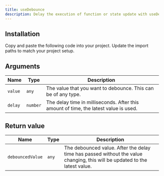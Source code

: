 ```yaml
---
title: useDebounce
description: Delay the execution of function or state update with useDebounce.
---
```


<ComponentPreview name="demos/hooks/use-debounce" />

## Installation

<Steps>
  <Step>Copy and paste the following code into your project.</Step>
  <ComponentSource name="hooks/use-debounce" />
  <Step>Update the import paths to match your project setup.</Step>
</Steps>

## Arguments

| Name    | Type     | Description                                                                          |
| ------- | -------- | ------------------------------------------------------------------------------------ |
| `value` | `any`    | The value that you want to debounce. This can be of any type.                        |
| `delay` | `number` | The delay time in milliseconds. After this amount of time, the latest value is used. |

## Return value

| Name             | Type  | Description                                                                                                                |
| ---------------- | ----- | -------------------------------------------------------------------------------------------------------------------------- |
| `debouncedValue` | `any` | The debounced value. After the delay time has passed without the value changing, this will be updated to the latest value. |
